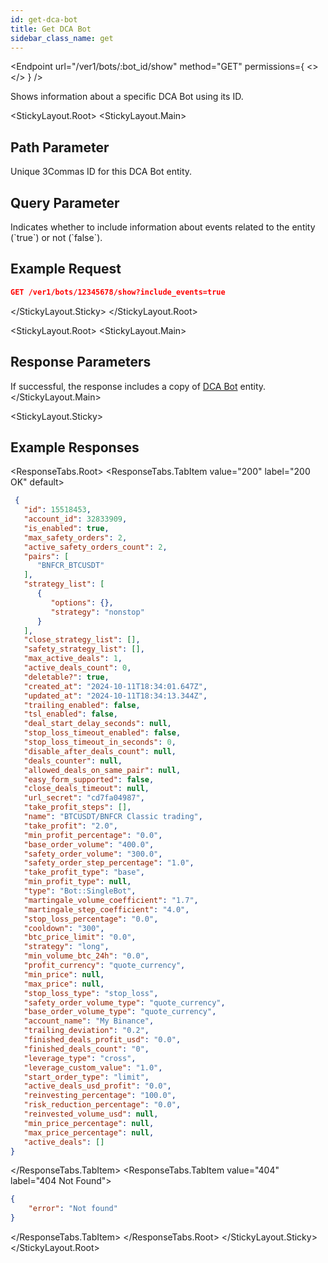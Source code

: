 ```yaml
---
id: get-dca-bot
title: Get DCA Bot
sidebar_class_name: get
---
```



<Endpoint
  url="/ver1/bots/:bot_id/show"
  method="GET"
  permissions={
    <>
      <Permission title="Permission" description="BOTS_READ" />
      <Permission title="Security" description="SIGNED" />
    </>
  }
/>

 Shows information about a specific DCA Bot using its ID.

<StickyLayout.Root>
<StickyLayout.Main>

## Path Parameter

<ApiParam name='bot_id' type='integer' id="bot_id" required>
  Unique 3Commas ID for this DCA Bot entity.
</ApiParam>

## Query Parameter

<ApiParam name='include_events' type='boolean' id="include_events" required>
  Indicates whether to include information about events related to the entity (`true`) or not (`false`).
</ApiParam>
</StickyLayout.Main>
<StickyLayout.Sticky>

## Example Request

```json
GET /ver1/bots/12345678/show?include_events=true
```
</StickyLayout.Sticky>
</StickyLayout.Root>

<StickyLayout.Root>
<StickyLayout.Main>

## Response Parameters

 If successful, the response includes a copy of [DCA Bot](/dca-bot/0_dca_bot_entity.mdx) entity.
</StickyLayout.Main>

<StickyLayout.Sticky>
## Example Responses

<ResponseTabs.Root>
<ResponseTabs.TabItem value="200" label="200 OK" default>
```json
 {
   "id": 15518453,
   "account_id": 32833909,
   "is_enabled": true,
   "max_safety_orders": 2,
   "active_safety_orders_count": 2,
   "pairs": [
      "BNFCR_BTCUSDT"
   ],
   "strategy_list": [
      {
         "options": {},
         "strategy": "nonstop"
      }
   ],
   "close_strategy_list": [],
   "safety_strategy_list": [],
   "max_active_deals": 1,
   "active_deals_count": 0,
   "deletable?": true,
   "created_at": "2024-10-11T18:34:01.647Z",
   "updated_at": "2024-10-11T18:34:13.344Z",
   "trailing_enabled": false,
   "tsl_enabled": false,
   "deal_start_delay_seconds": null,
   "stop_loss_timeout_enabled": false,
   "stop_loss_timeout_in_seconds": 0,
   "disable_after_deals_count": null,
   "deals_counter": null,
   "allowed_deals_on_same_pair": null,
   "easy_form_supported": false,
   "close_deals_timeout": null,
   "url_secret": "cd7fa04987",
   "take_profit_steps": [],
   "name": "BTCUSDT/BNFCR Classic trading",
   "take_profit": "2.0",
   "min_profit_percentage": "0.0",
   "base_order_volume": "400.0",
   "safety_order_volume": "300.0",
   "safety_order_step_percentage": "1.0",
   "take_profit_type": "base",
   "min_profit_type": null,
   "type": "Bot::SingleBot",
   "martingale_volume_coefficient": "1.7",
   "martingale_step_coefficient": "4.0",
   "stop_loss_percentage": "0.0",
   "cooldown": "300",
   "btc_price_limit": "0.0",
   "strategy": "long",
   "min_volume_btc_24h": "0.0",
   "profit_currency": "quote_currency",
   "min_price": null,
   "max_price": null,
   "stop_loss_type": "stop_loss",
   "safety_order_volume_type": "quote_currency",
   "base_order_volume_type": "quote_currency",
   "account_name": "My Binance",
   "trailing_deviation": "0.2",
   "finished_deals_profit_usd": "0.0",
   "finished_deals_count": "0",
   "leverage_type": "cross",
   "leverage_custom_value": "1.0",
   "start_order_type": "limit",
   "active_deals_usd_profit": "0.0",
   "reinvesting_percentage": "100.0",
   "risk_reduction_percentage": "0.0",
   "reinvested_volume_usd": null,
   "min_price_percentage": null,
   "max_price_percentage": null,
   "active_deals": []
}
```
  </ResponseTabs.TabItem>
  <ResponseTabs.TabItem value="404" label="404 Not Found">
```json
{
    "error": "Not found"
}
```
</ResponseTabs.TabItem>
</ResponseTabs.Root>
</StickyLayout.Sticky>
</StickyLayout.Root>
